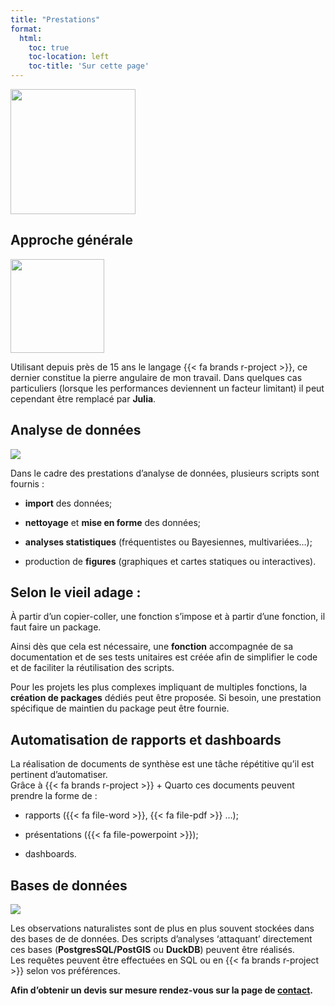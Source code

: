 ```yaml
---
title: "Prestations"
format: 
  html:
    toc: true
    toc-location: left
    toc-title: 'Sur cette page'
---
```


![](./img/presta.png){fig-align="center" height=200}  

## Approche générale
::: {.column-margin}
![](./img/r_julia.png){fig-align="center" height=150} 
:::
Utilisant depuis près de 15 ans le langage {{< fa brands r-project >}}, ce 
dernier constitue la pierre angulaire de mon travail. Dans quelques cas 
particuliers (lorsque les performances deviennent un facteur limitant) il peut
cependant être remplacé par **Julia**. \

## Analyse de données
  
::: {.column-margin}
![](./img/analyses_2.png){fig-align="center"} 
:::

Dans le cadre des prestations d'analyse de données, plusieurs scripts sont 
fournis :

-   **import** des données;

-   **nettoyage** et **mise en forme** des données;

-   **analyses statistiques** (fréquentistes ou Bayesiennes, multivariées...);

-   production de **figures** (graphiques et cartes statiques ou interactives).



:::{.callout-tip}
# Selon le vieil adage : 
À partir d’un copier-coller, une fonction s’impose et à partir d’une fonction, 
il faut faire un package. 
:::

Ainsi dès que cela est nécessaire, une **fonction** accompagnée de sa 
documentation et de ses tests unitaires est créée afin de simplifier le code et
de faciliter la réutilisation des scripts. 

Pour les projets les plus complexes impliquant de multiples fonctions, la 
**création de packages** dédiés peut être proposée. 
Si besoin, une prestation spécifique de maintien du package peut être fournie.

## Automatisation de rapports et dashboards

La réalisation de documents de synthèse est une tâche répétitive qu'il est 
pertinent d'automatiser.  
Grâce à {{< fa brands r-project >}} + Quarto ces documents peuvent prendre 
la forme de :

-   rapports ({{< fa file-word >}}, {{< fa file-pdf >}} ...);

-   présentations ({{< fa file-powerpoint >}});

-   dashboards.   

## Bases de données

::: {.column-margin}
![](./img/pgsql_duckdb.png){fig-align="center"} 
:::

Les observations naturalistes sont de plus en plus souvent stockées dans des bases de
de données. Des scripts d'analyses 'attaquant' directement ces bases (**PostgresSQL/PostGIS** ou **DuckDB**) peuvent être réalisés.    
Les requêtes peuvent être effectuées en SQL ou en {{< fa brands r-project >}} 
selon vos préférences.  


**Afin d'obtenir un devis sur mesure rendez-vous sur la page de [contact](contact.qmd).**

